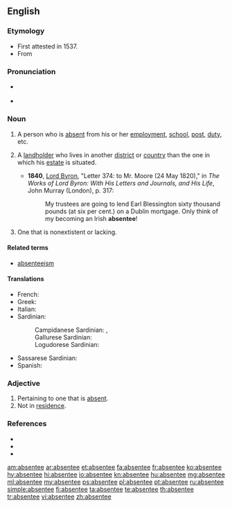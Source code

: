 {{also|absentée}}
==English==
{{wikipedia|dab=absentee}}

===Etymology===
* First attested in 1537.
* From {{suffix|absent|ee}}

===Pronunciation===
* {{a|US}} {{IPA|/ˌæb.sən.ˈti/}}
* {{rhymes|iː}}

===Noun===
{{en-noun}}

# A person who is [[absent]] from his or her [[employment]], [[school]], [[post]], [[duty]], etc.
# {{context|chiefly|British|historical}} A [[landholder]] who lives in another [[district]] or [[country]] than the one in which his [[estate]] is situated.
#* '''1840''', [[w:George_Byron,_6th_Baron_Byron|Lord Byron]], "Letter 374: to Mr. Moore (24 May 1820)," in ''The Works of Lord Byron: With His Letters and Journals, and His Life'', John Murray (London), p. 317:
#*: My trustees are going to lend Earl Blessington sixty thousand pounds (at six per cent.) on a Dublin mortgage.  Only think of my becoming an Irish '''absentee'''!
# One that is nonextistent or lacking.

====Related terms====
* [[absenteeism]]

====Translations====
{{trans-top|A person who is absent}}
* French: {{t+|fr|absent|m}}
* Greek: {{t|el|απών|m|tr=apón|sc=Grek}}
* Italian: {{t+|it|assente}}
* Sardinian:
*: Campidanese Sardinian: {{tø|sro|ausente}}, {{tø|sro|stesiau}}
*: Gallurese Sardinian: {{tø|sdn|assenti}}
*: Logudorese Sardinian: {{tø|src|ausente}}
{{trans-mid}}
* Sassarese Sardinian: {{tø|sdc|assenti}}
* Spanish: {{t+|es|ausente|m|f}}
{{trans-bottom}}
{{trans-top|A landholder who lives in another district or country than the one in which his estate is situated}}
{{trans-mid}}
{{trans-bottom}}

===Adjective===
{{en-adj|-}}

# Pertaining to one that is [[absent]].
# Not in [[residence]].

===References===
* {{R:Webster 1828|absentee}}
* {{R:Webster 1913|absentee}}
* {{R:Dictionary.com|absentee}}

[[am:absentee]]
[[ar:absentee]]
[[et:absentee]]
[[fa:absentee]]
[[fr:absentee]]
[[ko:absentee]]
[[hy:absentee]]
[[hi:absentee]]
[[io:absentee]]
[[kn:absentee]]
[[hu:absentee]]
[[mg:absentee]]
[[ml:absentee]]
[[my:absentee]]
[[ps:absentee]]
[[pl:absentee]]
[[pt:absentee]]
[[ru:absentee]]
[[simple:absentee]]
[[fi:absentee]]
[[ta:absentee]]
[[te:absentee]]
[[th:absentee]]
[[tr:absentee]]
[[vi:absentee]]
[[zh:absentee]]